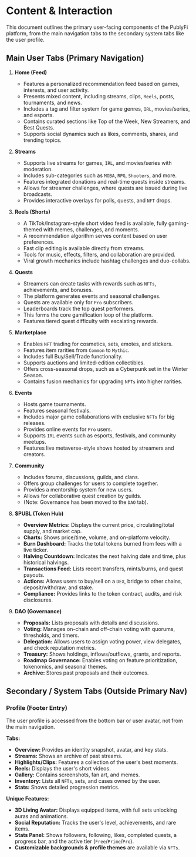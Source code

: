 # Content & Interaction

This document outlines the primary user-facing components of the PublyFi platform, from the main navigation tabs to the secondary system tabs like the user profile.

## Main User Tabs (Primary Navigation)

1.  **Home (Feed)**
    *   Features a personalized recommendation feed based on games, interests, and user activity.
    *   Presents mixed content, including streams, clips, `Reels`, posts, tournaments, and news.
    *   Includes a tag and filter system for game genres, `IRL`, movies/series, and esports.
    *   Contains curated sections like Top of the Week, New Streamers, and Best Quests.
    *   Supports social dynamics such as likes, comments, shares, and trending topics.

2.  **Streams**
    *   Supports live streams for games, `IRL`, and movies/series with moderation.
    *   Includes sub-categories such as `MOBA`, `RPG`, `Shooters`, and more.
    *   Features integrated donations and real-time quests inside streams.
    *   Allows for streamer challenges, where quests are issued during live broadcasts.
    *   Provides interactive overlays for polls, quests, and `NFT` drops.

3.  **Reels (Shorts)**
    *   A TikTok/Instagram-style short video feed is available, fully gaming-themed with memes, challenges, and moments.
    *   A recommendation algorithm serves content based on user preferences.
    *   Fast clip editing is available directly from streams.
    *   Tools for music, effects, filters, and collaboration are provided.
    *   Viral growth mechanics include hashtag challenges and duo-collabs.

4.  **Quests**
    *   Streamers can create tasks with rewards such as `NFTs`, achievements, and bonuses.
    *   The platform generates events and seasonal challenges.
    *   Quests are available only for `Pro` subscribers.
    *   Leaderboards track the top quest performers.
    *   This forms the core gamification loop of the platform.
    *   Features tiered quest difficulty with escalating rewards.

5.  **Marketplace**
    *   Enables `NFT` trading for cosmetics, sets, emotes, and stickers.
    *   Features item rarities from `Common` to `Mythic`.
    *   Includes full Buy/Sell/Trade functionality.
    *   Supports auctions and limited-edition collectibles.
    *   Offers cross-seasonal drops, such as a Cyberpunk set in the Winter Season.
    *   Contains fusion mechanics for upgrading `NFTs` into higher rarities.

6.  **Events**
    *   Hosts game tournaments.
    *   Features seasonal festivals.
    *   Includes major game collaborations with exclusive `NFTs` for big releases.
    *   Provides online events for `Pro` users.
    *   Supports `IRL` events such as esports, festivals, and community meetups.
    *   Features live metaverse-style shows hosted by streamers and creators.

7.  **Community**
    *   Includes forums, discussions, guilds, and clans.
    *   Offers group challenges for users to complete together.
    *   Provides a mentorship system for new users.
    *   Allows for collaborative quest creation by guilds.
    *   (Note: Governance has been moved to the `DAO` tab).

8.  **$PUBL (Token Hub)**
    *   **Overview Metrics:** Displays the current price, circulating/total supply, and market cap.
    *   **Charts:** Shows price/time, volume, and on-platform velocity.
    *   **Burn Dashboard:** Tracks the total tokens burned from fees with a live ticker.
    *   **Halving Countdown:** Indicates the next halving date and time, plus historical halvings.
    *   **Transactions Feed:** Lists recent transfers, mints/burns, and quest payouts.
    *   **Actions:** Allows users to buy/sell on a `DEX`, bridge to other chains, deposit/withdraw, and stake.
    *   **Compliance:** Provides links to the token contract, audits, and risk disclosures.

9.  **DAO (Governance)**
    *   **Proposals:** Lists proposals with details and discussions.
    *   **Voting:** Manages on-chain and off-chain voting with quorums, thresholds, and timers.
    *   **Delegation:** Allows users to assign voting power, view delegates, and check reputation metrics.
    *   **Treasury:** Shows holdings, inflows/outflows, grants, and reports.
    *   **Roadmap Governance:** Enables voting on feature prioritization, tokenomics, and seasonal themes.
    *   **Archive:** Stores past proposals and their outcomes.

## Secondary / System Tabs (Outside Primary Nav)

### Profile (Footer Entry)
The user profile is accessed from the bottom bar or user avatar, not from the main navigation.

**Tabs:**
*   **Overview:** Provides an identity snapshot, avatar, and key stats.
*   **Streams:** Shows an archive of past streams.
*   **Highlights/Clips:** Features a collection of the user's best moments.
*   **Reels:** Displays the user's short videos.
*   **Gallery:** Contains screenshots, fan art, and memes.
*   **Inventory:** Lists all `NFTs`, sets, and cases owned by the user.
*   **Stats:** Shows detailed progression metrics.

**Unique Features:**
*   **3D Living Avatar:** Displays equipped items, with full sets unlocking auras and animations.
*   **Social Reputation:** Tracks the user's level, achievements, and rare items.
*   **Stats Panel:** Shows followers, following, likes, completed quests, a progress bar, and the active tier (`Free`/`Prime`/`Pro`).
*   **Customizable backgrounds & profile themes** are available via `NFTs`.